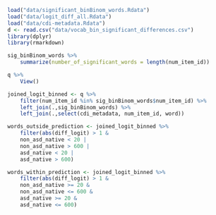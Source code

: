 

```r
load("data/significant_binBinom_words.Rdata")
load("data/logit_diff_all.Rdata")
load("data/cdi-metadata.Rdata")
d <- read.csv("data/vocab_bin_significant_differences.csv")
library(dplyr)
library(rmarkdown)
```


```r
sig_binBinom_words %>%
    summarize(number_of_significant_words = length(num_item_id))

q %>%
    View()

```


```r
joined_logit_binned <- q %>%
    filter(num_item_id %in% sig_binBinom_words$num_item_id) %>%
    left_join(.,sig_binBinom_words) %>%
    left_join(.,select(cdi_metadata, num_item_id, word))

words_outside_prediction <- joined_logit_binned %>%
    filter(abs(diff_logit) > 1 &
    non_asd_native < 20 |
    non_asd_native > 600 |
    asd_native < 20 |
    asd_native > 600)

words_within_prediction <- joined_logit_binned %>%
    filter(abs(diff_logit) > 1 &
    non_asd_native >= 20 &
    non_asd_native <= 600 &
    asd_native >= 20 &
    asd_native <= 600)
```


